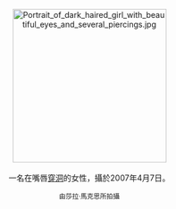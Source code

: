 <center>
[[File:Portrait_of_dark_haired_girl_with_beautiful_eyes_and_several_piercings.jpg|275px]]
<br><br>
一名在嘴唇[[身體穿洞|穿洞]]的女性，攝於2007年4月7日。
<p>
<small>由莎拉·馬克思所拍攝</small>
</center>